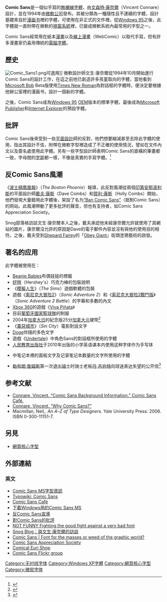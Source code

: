 {{noteTA|G1=IT}}
{{Infobox font
| name = Comic Sans MS
| image = [[File:ComicSansSpec3.svg|250px]]
| style = [[手寫體|手寫體]]
| releasedate = 1993年
| creator = Vincent Connare
| foundry = [[微軟|微軟]]
| sample = [[File:Comic_Sans_sample.svg|250px]]
}}
'''Comic Sans'''是一個似手寫的[[无衬线体|無襯線]][[字體|字體]]，由[[文森特·康奈爾|文森特·康奈爾]]（Vincent Connare）設計，並在1994年由[[微軟公司|微軟公司]]發布。其被分類為一種隨性且不連續的字體，設計基礎來自於[[漫画书|漫画书]]裡的字體，可使用在非正式的文件裡。從[[Windows_95|Windows 95]]之後，此字體就一直附帶在微軟的[[視窗系統|視窗系統]]裡，已變成微軟系統內最常用的字型之一。

Comic Sans經常用在紙本[[漫畫|漫畫]]以及[[線上漫畫|線上漫畫]]（WebComic）以取代手寫，但有許多漫畫家仍喜用傳統的[[電腦字體|電腦字體]]。

== 歷史 ==
[[File:Comic_Sans1.png|thumb]]可選用]]
微軟設計師文生·康奈爾從1994年10月開始進行Comic Sans的設計工作，在這之前他已創造許多孩童取向的字體，當他看到[[Microsoft_Bob|Microsoft Bob]] Beta版使用[[Times_New_Roman|Times New Roman]]為對話框的字體時，便決定要根據他辦公室裡的漫画书，設計一個新的字體。

之後，Comic Sans成為[[Windows_95|Windows 95]] [[Original_equipment_manufacturer|OEM]]版本的標準字體，最後成為[[Microsoft_Publisher|Microsoft Publisher]]和[[Internet_Explorer|Internet Explorer]]的預設字體。

== 批評 ==
Comic Sans後來受到一些[[平面設計|平面設計]]師的反對，他們想要縮減甚至去除此字體的使用，指出其設計不佳，附帶在微軟字型裡造成了不正確的使用情況，譬如在文件內文以及簽名處使用此字體。另有一些字型設計師表明Comic Sans的直橫的筆畫都一致，字母間的[[字距|字距]]都一樣，不像是真實的手寫字體。<ref>{{Cite web|title=Why You Hate Comic Sans|url=https://designforhackers.com/blog/comic-sans-hate/|access-date=2022-05-25|date=2011-01-25|work=Design for Hackers|language=en}}</ref>

== 反Comic Sans風潮 ==
《[[波士頓鳳凰報|波士頓鳳凰報]]》（''The Boston Phoenix''）報導，此反對風潮從兩個[[印第安那波利斯|印第安那波利斯]]的平面設計師[[戴夫·康斯|戴夫·康斯]]（Dave Combs）和[[賀利·康斯|賀利·康斯]]（Holly Combs）開始，他們發現大量錯用此字體後，架設了名为[https://web.archive.org/web/20140911052339/http://www.bancomicsans.com/ “Ban Comic Sans”]（抵制Comic Sans）的网站。此風潮帶動了更多批評的聲音，但也有支持者，如Comic Sans Appreciation Society。

Snog部落格訪談文生·康奈爾本人之後，戴夫承認他未經康奈爾允許就使用了其網站的圖片，康奈爾沒允許的原因是Dave的電子郵件內容並沒有與他的使用目的相符。之後，戴夫受到[[Shepard_Fairey|Shepard Fairey]]的「[[Obey_Giant|Obey Giant]]」街頭塗鴉藝術的啟發。

== 著名的应用 ==
此字體被使用在：
* [[Beanie_Babies|Beanie Babies]]布偶娃娃的標籤
* [[好時|好時]]（Hershey's）巧克力棒的包裝說明
* 《[[模擬人生|模擬人生]]》（''The Sims''）遊戲軟體的包裝
* 遊戲《[[索尼克大冒险2|索尼克大冒险2]]》（''Sonic Adventure 2''）和《[[索尼克大冒险2戰鬥版|索尼克大冒险2戰鬥版]]》（''Sonic Adventure 2 Battle''）的字幕和多數的內文
* [[Xbox_360|Xbox 360]]的遊戲《[[Viva_Piñata|Viva Piñata]]》
* 目前[[葡萄牙國家籃球隊|葡萄牙國家籃球隊]]的制服
* 2004年[[加拿大日|加拿大日]]的紀念版25分[[加拿大元|加拿大元]]硬幣<ref>{{Cite web |url=http://www.cnw.ca/fr/releases/archive/June2004/22/c7529.html |title=存档副本 |accessdate=2006-02-10 |archive-date=2006-02-10 |archive-url=https://web.archive.org/web/20060210170008/http://www.cnw.ca/fr/releases/archive/June2004/22/c7529.html |dead-url=no }}</ref>
* 《[[萬惡城市|萬惡城市]]》（''Sin City''）電影對話文字
* [[Doge|Doge]]伴隨的多色文字
* 遊戲《[[Undertale|Undertale]]》中角色Sans的對話框所使用的字體
* [[人民教育出版社|人民教育出版社]]于2010年出版的小学英语课本内使用这种字体作为手写体
* {{link-en|Baldi's Basics in Education and Learning|Baldi's Basics in Education and Learning|Baldi's Basics in Education and Learning}}中笔记本裡的面板文字及记录笔记本数量的文字所使用的字體
* [[勒布朗·詹姆斯|勒布朗·詹姆斯]]第一次退出[[克利夫兰骑士|骑士]]时骑士老板[[丹·吉伯特|丹·吉伯特]]向球迷表达失望的公开信<ref>{{Cite web|title=Dan Gilbert letter: Cavaliers owner unloads on LeBron James|url=http://voices.washingtonpost.com/wizardsinsider/2010/07/cavaliers-owner-dan-gilbert-un.html|access-date=2022-05-25|date=2010-07-09}}</ref>

== 参考文献 ==
<div class="references-small">
<references />
* [http://www.microsoft.com/typography/web/fonts/comicsns/default.htm Connare, Vincent. “Comic Sans Background Information.” Comic Sans Café.]{{Wayback|url=http://www.microsoft.com/typography/web/fonts/comicsns/default.htm |date=20080203153419 }}
* [http://www.connare.com/comic.htm Connare, Vincent. “Why Comic Sans?”]{{Wayback|url=http://www.connare.com/comic.htm |date=20080128050430 }}
*Macmillan, Neil,. ''An A–Z of Type Designers.'' Yale University Press: 2006. ISBN 0-300-11151-7.
</div>

== 另見 ==
* [[網頁核心字型|網頁核心字型]]

== 外部連結 ==
=== 英文 ===
* [http://www.microsoft.com/typography/fonts/font.aspx?FID=3&FNAME=Comic%20Sans%20MS Comic Sans MS字型資訊]{{Wayback|url=http://www.microsoft.com/typography/fonts/font.aspx?FID=3&FNAME=Comic%20Sans%20MS |date=20080219170650 }}
* [https://web.archive.org/web/20070601002901/http://typophile.com/wiki/comic_sans Typowiki: Comic Sans]
* [http://www.microsoft.com/typography/web/fonts/comicsns/default.htm Comic Sans Café]{{Wayback|url=http://www.microsoft.com/typography/web/fonts/comicsns/default.htm |date=20080203153419 }}
* [http://prdownloads.sourceforge.net/corefonts/comic32.exe?download 下載Windows用的Comic Sans MS]{{Wayback|url=http://prdownloads.sourceforge.net/corefonts/comic32.exe?download |date=20030402204723 }}
* [http://bancomicsans.com/ 反Comic Sans宣導]{{Wayback|url=http://bancomicsans.com/ |date=20080209041854 }}
* [http://lmnop.blogs.com/lauren/2006/10/americas_most_f.html 對Comic Sans的批評]{{Wayback|url=http://lmnop.blogs.com/lauren/2006/10/americas_most_f.html |date=20080122083501 }}
*[https://web.archive.org/web/20080302221412/http://bostonphoenix.com/boston/news_features/this_just_in/documents/04731913.asp NOT FUNNY Fighting the good fight against a very bad font]
*[https://web.archive.org/web/20080302191728/http://www.manic.com.sg/blog/archives/000118.php Snog Blog：與文生·康奈爾的訪談]
*[https://web.archive.org/web/20070820195754/http://seattletimes.nwsource.com/html/living/2003765237_webcomicsans28.html Comic Sans | Font for the masses or weed of the graphic world?]
*[https://web.archive.org/web/20060715060411/http://www.littlewonder.pwp.blueyonder.co.uk/ourcause/index.htm Comic Sans Appreciation Society]
* [https://web.archive.org/web/20070927200832/http://www.spreadshirt.net/shop.php?sid=200098 Comical Euri Shop]
* [http://www.flickr.com/groups/comicsans/ Comic Sans Flickr group]{{Wayback|url=http://www.flickr.com/groups/comicsans/ |date=20080512023358 }}
{{Windows字体}}
{{Authority control}}
[[Category:无衬线字体|Category:无衬线字体]]
[[Category:Windows_XP字體|Category:Windows XP字體]]
[[Category:網頁核心字型|Category:網頁核心字型]]
[[Category:微软字体|Category:微软字体]]